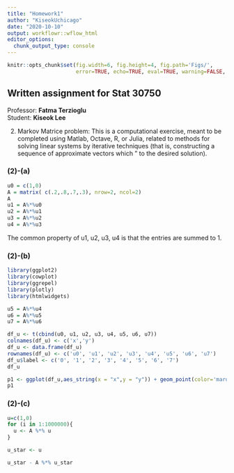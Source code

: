 ```yaml
---
title: "Homework1"
author: "KiseokUchicago"
date: "2020-10-10"
output: workflowr::wflow_html
editor_options:
  chunk_output_type: console
---
```

```r
knitr::opts_chunk$set(fig.width=6, fig.height=4, fig.path='Figs/',
                      error=TRUE, echo=TRUE, eval=TRUE, warning=FALSE, message=FALSE)
```
## Written assignment for Stat 30750
Professor: **Fatma Terzioglu**  
Student: **Kiseok Lee**  

(2) Markov Matrice problem: This is a computational exercise, meant to be completed using Matlab, Octave, R, or Julia, related to methods for solving linear systems by iterative techniques (that is, constructing a sequence of approximate vectors which \converges" to the desired solution).

### (2)-(a)

```r
u0 = c(1,0)
A = matrix( c(.2,.8,.7,.3), nrow=2, ncol=2)
A
u1 = A%*%u0
u2 = A%*%u1
u3 = A%*%u2
u4 = A%*%u3
```
The common property of u1, u2, u3, u4 is that the entries are summed to 1.

### (2)-(b)
```r
library(ggplot2)
library(cowplot)
library(ggrepel)
library(plotly)
library(htmlwidgets)

```


```r
u5 = A%*%u4
u6 = A%*%u5
u7 = A%*%u6

df_u <- t(cbind(u0, u1, u2, u3, u4, u5, u6, u7))
colnames(df_u) <- c('x','y')
df_u <- data.frame(df_u)
rownames(df_u) <- c('u0', 'u1', 'u2', 'u3', 'u4', 'u5', 'u6', 'u7')
df_u$label <- c('0', '1', '2', '3', '4', '5', '6', '7')
df_u

p1 <- ggplot(df_u,aes_string(x = "x",y = "y")) + geom_point(color='maroon') + theme_cowplot() + geom_text_repel(aes(label=label))
p1

```

### (2)-(c)

```r
u=c(1,0)
for (i in 1:1000000){
  u <- A %*% u
}

u_star <- u

u_star - A %*% u_star

```







